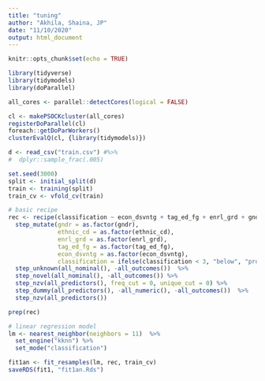 ```yaml
---
title: "tuning"
author: "Akhila, Shaina, JP"
date: "11/10/2020"
output: html_document
---
```


```r
knitr::opts_chunk$set(echo = TRUE)

library(tidyverse)
library(tidymodels)
library(doParallel)

```

```r

all_cores <- parallel::detectCores(logical = FALSE)

cl <- makePSOCKcluster(all_cores)
registerDoParallel(cl)
foreach::getDoParWorkers()
clusterEvalQ(cl, {library(tidymodels)})

```

```r

d <- read_csv("train.csv") #%>% 
#  dplyr::sample_frac(.005)

set.seed(3000)
split <- initial_split(d)
train <- training(split)
train_cv <- vfold_cv(train)

```

```r
# basic recipe
rec <- recipe(classification ~ econ_dsvntg + tag_ed_fg + enrl_grd + gndr + ethnic_cd, data = train)  %>% 
  step_mutate(gndr = as.factor(gndr),
              ethnic_cd = as.factor(ethnic_cd),
              enrl_grd = as.factor(enrl_grd),
              tag_ed_fg = as.factor(tag_ed_fg),
              econ_dsvntg = as.factor(econ_dsvntg),
              classification = ifelse(classification < 3, "below", "proficient")) %>% 
  step_unknown(all_nominal(), -all_outcomes())  %>% 
  step_novel(all_nominal(), -all_outcomes()) %>%
  step_nzv(all_predictors(), freq_cut = 0, unique_cut = 0) %>% 
  step_dummy(all_predictors(), -all_numeric(), -all_outcomes())  %>% 
  step_nzv(all_predictors())  

prep(rec)

```


```r

# linear regression model
lm <- nearest_neighbor(neighbors = 11)  %>%
  set_engine("kknn") %>% 
  set_mode("classification")  

fit1an <- fit_resamples(lm, rec, train_cv)
saveRDS(fit1, "fit1an.Rds")


```

